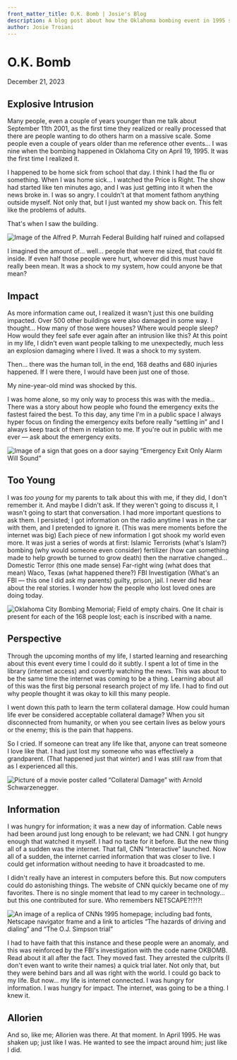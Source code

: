 ```yaml
---
front_matter_title: O.K. Bomb | Josie's Blog
description: A blog post about how the Oklahoma bombing event in 1995 stuck with me for my entire life. Also, how it impacts the Last Contact sci-fi universe.
author: Josie Troiani
---
```

# O.K. Bomb

December 21, 2023

## Explosive Intrusion

Many people, even a couple of years younger than me talk about September 11th 2001, as the first time they realized or really processed that there are people wanting to do others harm on a massive scale. Some people even a couple of years older than me reference other events… I was nine when the bombing happened in Oklahoma City on April 19, 1995. It was the first time I realized it.

I happened to be home sick from school that day. I think I had the flu or something. When I was home sick… I watched the Price is Right. The show had started like ten minutes ago, and I was just getting into it when the news broke in. I was so angry. I couldn't at that moment fathom anything outside myself. Not only that, but I just wanted my show back on. This felt like the problems of adults.

That's when I saw the building.

![Image of the Alfred P. Murrah Federal Building half ruined and collapsed](/images/blog/murrahbldg.jpeg)

I imagined the amount of… well… people that were me sized, that could fit inside. If even half those people were hurt, whoever did this must have really been mean. It was a shock to my system, how could anyone be that mean?

## Impact

As more information came out, I realized it wasn't just this one building impacted. Over 500 other buildings were also damaged in some way. I thought… How many of those were houses? Where would people sleep? How would they feel safe ever again after an intrusion like this? At this point in my life, I didn't even want people talking to me unexpectedly, much less an explosion damaging where I lived. It was a shock to my system.

Then… there was the human toll, in the end, 168 deaths and 680 injuries happened. If I were there, I would have been just one of those.

My nine-year-old mind was shocked by this.

I was home alone, so my only way to process this was with the media… There was a story about how people who found the emergency exits the fastest faired the best. To this day, any time I'm in a public space I always hyper focus on finding the emergency exits before really “settling in” and I always keep track of them in relation to me. If you're out in public with me ever — ask about the emergency exits.

![Image of a sign that goes on a door saying “Emergency Exit Only Alarm Will Sound”](/images/blog/emergencyexit.png)

## Too Young

I was *too young* for my parents to talk about this with me, if they did, I don't remember it. And maybe I didn't ask. If they weren't going to discuss it, I wasn't going to start that conversation. I had more important questions to ask them. I persisted; I got information on the radio anytime I was in the car with them, and I pretended to ignore it. (This was mere moments before the internet was big) Each piece of new information I got shook my world even more. It was just a series of words at first: Islamic Terrorists (what's Islam?) bombing (why would someone even consider) fertilizer (how can something made to help growth be turned to grow death) then the narrative changed… Domestic Terror (this one made sense) Far-right wing (what does that mean) Waco, Texas (what happened there?) FBI Investigation (What's an FBI — this one I did ask my parents) guilty, prison, jail. I never did hear about the real stories. I wonder how the people who lost loved ones are doing today.

![Oklahoma City Bombing Memorial; Field of empty chairs. One lit chair is present for each of the 168 people lost; each is inscribed with a name.](/images/blog/okmemorial.jpeg)

## Perspective

Through the upcoming months of my life, I started learning and researching about this event every time I could do it subtly. I spent a lot of time in the library (internet access) and covertly watching the news. This was about to be the same time the internet was coming to be a thing. Learning about all of this was the first big personal research project of my life. I had to find out why people thought it was okay to kill this many people.

I went down this path to learn the term collateral damage. How could human life ever be considered acceptable collateral damage? When you sit disconnected from humanity, or when you see certain lives as below yours or the enemy; this is the pain that happens.

So I cried. If someone can treat any life like that, anyone can treat someone I love like that. I had just lost my someone who was effectively a grandparent. (That happened just that winter) and I was still raw from that as I experienced all this.

![Picture of a movie poster called “Collateral Damage” with Arnold Schwarzenegger.](/images/blog/collateralposter.jpeg)

## Information

I was hungry for information; it was a new day of information. Cable news had been around just long enough to be relevant; we had CNN. I got hungry enough that watched it myself. I had no taste for it before. But the new thing all of a sudden was the internet. That fall, CNN “Interactive” launched. Now all of a sudden, the internet carried information that was closer to live. I could get information without needing to have it broadcasted to me.

I didn't really have an interest in computers before this. But now computers could do astonishing things. The website of CNN quickly became one of my favorites. There is no single moment that lead to my career in technology… but this one contributed for sure. Who remembers NETSCAPE?!?!?!

![An image of a replica of CNNs 1995 homepage; including bad fonts, Netscape navigator frame and a link to articles “The hazards of driving and dialing” and “The O.J. Simpson trial”](/images/blog/oldcnnsite.jpeg)

I had to have faith that this instance and these people were an anomaly, and this was reinforced by the FBI's investigation with the code name OKBOMB. Read about it all after the fact. They moved fast. They arrested the culprits (I don't even want to write their names) a quick trial later. Not only that, but they were behind bars and all was right with the world. I could go back to my life. But now… my life is internet connected. I was hungry for information. I was hungry for impact. The internet, was going to be a thing. I knew it.

## Allorien

And so, like me; Allorien was there. At that moment. In April 1995. He was shaken up; just like I was. He wanted to see the impact around him; just like I did.
